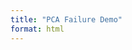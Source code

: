 ```yaml
---
title: "PCA Failure Demo"
format: html
---
```


<!-- Raw HTML block: we'll mount a React app here -->
<div id="pca-root"></div>

<!-- quick styling via Tailwind CDN for the classes used in your component -->
<script src="https://cdn.tailwindcss.com"></script>

<!-- React & ReactDOM UMD builds -->
<script crossorigin src="https://unpkg.com/react@18/umd/react.development.js"></script>
<script crossorigin src="https://unpkg.com/react-dom@18/umd/react-dom.development.js"></script>

<!-- Babel (for JSX in-browser) - OK for demos -->
<script src="https://unpkg.com/@babel/standalone/babel.min.js"></script>

<!-- mathjs UMD (provides global `math`) -->
<script src="https://cdnjs.cloudflare.com/ajax/libs/mathjs/11.8.0/math.min.js"></script>

<!-- Your component code, using type="text/babel" so Babel compiles JSX -->
<script type="text/babel">
/* Remove ES module imports; use global React, ReactDOM, math */

// Use React hooks via global React
const { useState, useEffect } = React;

function PCAFailureDemo() {
  const [activeDataset, setActiveDataset] = useState('horseshoe');
  const [showPCA, setShowPCA] = useState(false);
  const [data, setData] = useState([]);
  const [pcaResults, setPcaResults] = useState(null);

  // Generate horseshoe data
  const generateHorseshoeData = (n = 200) => {
    const arr = [];
    for (let i = 0; i < n; i++) {
      const t = (i / n) * Math.PI; // from 0 to π
      const noise = 0.1;
      const x = Math.cos(t) + (Math.random() - 0.5) * noise;
      const y = Math.sin(t) + (Math.random() - 0.5) * noise;
      arr.push({ x, y, original: true });
    }
    return arr;
  };

  // Generate spiral time series data
  const generateSpiralData = (n = 200) => {
    const arr = [];
    for (let i = 0; i < n; i++) {
      const t = (i / n) * 4 * Math.PI; // 2 full spirals
      const r = 0.5 + (i / n) * 2; // increasing radius
      const noise = 0.05;
      const x = r * Math.cos(t) + (Math.random() - 0.5) * noise;
      const y = r * Math.sin(t) + (Math.random() - 0.5) * noise;
      arr.push({ x, y, original: true });
    }
    return arr;
  };

  // Generate sine wave time series data
  const generateTimeSeriesData = (n = 200) => {
    const arr = [];
    for (let i = 0; i < n; i++) {
      const t = (i / n) * 4 * Math.PI;
      const noise = 0.1;
      const x = t;
      const y = Math.sin(t) + 0.3 * Math.sin(3 * t) + (Math.random() - 0.5) * noise;
      arr.push({ x, y, original: true });
    }
    return arr;
  };

  // Perform PCA using math (math.eigs exists in mathjs)
  const performPCA = (points) => {
    if (points.length === 0) return null;

    // Convert to matrix (array of arrays)
    const X = points.map(p => [p.x, p.y]);
    const matrix = math.matrix(X);
    
    // Center the data
    const mean = math.mean(matrix, 0);
    const centeredMatrix = math.subtract(matrix, mean);
    
    // Compute covariance matrix
    const n = points.length;
    const covMatrix = math.multiply(math.transpose(centeredMatrix), centeredMatrix);
    const cov = math.divide(covMatrix, n - 1);
    
    // Compute eigenvalues and eigenvectors
    // math.eigs returns { values, vectors } in mathjs
    const eigen = math.eigs(cov);
    const eigenvalues = Array.from(eigen.values);
    const eigenvectors = eigen.vectors; // math.js Matrix

    // Sort indices by eigenvalue magnitude descending
    const sortedIndices = eigenvalues
      .map((val, idx) => ({ val: Math.abs(val), idx }))
      .sort((a, b) => b.val - a.val)
      .map(item => item.idx);
    
    const pc1 = eigenvectors.subset(math.index(math.range(0, 2), sortedIndices[0]));
    const pc2 = eigenvectors.subset(math.index(math.range(0, 2), sortedIndices[1]));
    
    // Project data onto principal components
    const projectedData = points.map(point => {
      const centered = [point.x - mean.get([0]), point.y - mean.get([1])];
      const pc1Score = centered[0] * pc1.get([0]) + centered[1] * pc1.get([1]);
      const pc2Score = centered[0] * pc2.get([0]) + centered[1] * pc2.get([1]);
      return {
        x: pc1Score,
        y: pc2Score,
        original: false
      };
    });
    
    // Calculate explained variance ratio
    const totalVariance = eigenvalues.reduce((sum, val) => sum + Math.abs(val), 0);
    const explainedVariance = sortedIndices.map(idx => 
      (Math.abs(eigenvalues[idx]) / totalVariance * 100).toFixed(1)
    );
    
    return {
      projectedData,
      mean: [mean.get([0]), mean.get([1])],
      pc1: [pc1.get([0]), pc1.get([1])],
      pc2: [pc2.get([0]), pc2.get([1])],
      explainedVariance
    };
  };

  useEffect(() => {
    let newData;
    switch (activeDataset) {
      case 'horseshoe':
        newData = generateHorseshoeData();
        break;
      case 'spiral':
        newData = generateSpiralData();
        break;
      case 'timeseries':
        newData = generateTimeSeriesData();
        break;
      default:
        newData = generateHorseshoeData();
    }
    setData(newData);
    
    if (showPCA) {
      const results = performPCA(newData);
      setPcaResults(results);
    } else {
      setPcaResults(null);
    }
  }, [activeDataset, showPCA]);

  const getDatasetDescription = () => {
    switch (activeDataset) {
      case 'horseshoe':
        return "Horseshoe-shaped data: A classic nonlinear structure where points form a U-shape. PCA will find linear components that don't capture the curved relationship.";
      case 'spiral':
        return "Spiral data: Points follow a spiral pattern in time. PCA fails to capture the circular/spiral structure and temporal relationships.";
      case 'timeseries':
        return "Nonlinear time series: X represents time, Y represents a complex sine wave. PCA treats this as 2D spatial data, missing temporal patterns.";
      default:
        return "";
    }
  };

  const displayData = showPCA && pcaResults ? pcaResults.projectedData : data;
  const xRange = showPCA ? [-3, 3] : activeDataset === 'timeseries' ? [0, 12] : [-3, 3];
  const yRange = showPCA ? [-2, 2] : activeDataset === 'timeseries' ? [-2, 2] : [-1, 3];

  return (
    <div className="p-6 bg-gray-50 min-h-screen">
      <h1 className="text-3xl font-bold mb-6 text-gray-800">How PCA Can Fail: Nonlinear Data Examples</h1>
      <div className="mb-6 bg-white p-4 rounded-lg shadow">
        <h2 className="text-xl font-semibold mb-3">Dataset Selection</h2>
        <div className="flex gap-4 mb-4">
          <button onClick={() => setActiveDataset('horseshoe')}
            className={`px-4 py-2 rounded ${activeDataset === 'horseshoe' ? 'bg-blue-500 text-white' : 'bg-gray-200 hover:bg-gray-300'}`}>
            Horseshoe Data
          </button>
          <button onClick={() => setActiveDataset('spiral')}
            className={`px-4 py-2 rounded ${activeDataset === 'spiral' ? 'bg-blue-500 text-white' : 'bg-gray-200 hover:bg-gray-300'}`}>
            Spiral Data
          </button>
          <button onClick={() => setActiveDataset('timeseries')}
            className={`px-4 py-2 rounded ${activeDataset === 'timeseries' ? 'bg-blue-500 text-white' : 'bg-gray-200 hover:bg-gray-300'}`}>
            Time Series Data
          </button>
        </div>
        <div className="mb-4">
          <label className="flex items-center">
            <input type="checkbox" checked={showPCA} onChange={(e) => setShowPCA(e.target.checked)} className="mr-2" />
            Show PCA Projection
          </label>
        </div>
        <p className="text-gray-700">{getDatasetDescription()}</p>
      </div>

      <div className="grid grid-cols-1 lg:grid-cols-2 gap-6">
        <div className="bg-white p-4 rounded-lg shadow">
          <h3 className="text-lg font-semibold mb-3">{showPCA ? 'Data in PCA Space' : 'Original Data'}</h3>
          <div className="w-full h-96 bg-gray-100 rounded flex items-center justify-center">
            <svg width="100%" height="100%" viewBox={`${xRange[0]} ${yRange[0]} ${xRange[1] - xRange[0]} ${yRange[1] - yRange[0]}`}>
              {/* Grid lines */}
              {Array.from({length: 10}, (_, i) => {
                const x = xRange[0] + (i / 9) * (xRange[1] - xRange[0]);
                return <line key={`vline-${i}`} x1={x} y1={yRange[0]} x2={x} y2={yRange[1]} stroke="#e5e7eb" strokeWidth="0.02" />;
              })}
              {Array.from({length: 8}, (_, i) => {
                const y = yRange[0] + (i / 7) * (yRange[1] - yRange[0]);
                return <line key={`hline-${i}`} x1={xRange[0]} y1={y} x2={xRange[1]} y2={y} stroke="#e5e7eb" strokeWidth="0.02" />;
              })}
              
              {/* Data points */}
              {displayData.map((point, i) => (
                <circle key={i} cx={point.x} cy={point.y} r="0.05" fill={showPCA ? "#ef4444" : "#3b82f6"} opacity="0.7" />
              ))}
              
              {/* Principal component axes (only show in original space) */}
              {!showPCA && pcaResults && (
                <>
                  <line x1={pcaResults.mean[0] - pcaResults.pc1[0] * 2} y1={pcaResults.mean[1] - pcaResults.pc1[1] * 2}
                        x2={pcaResults.mean[0] + pcaResults.pc1[0] * 2} y2={pcaResults.mean[1] + pcaResults.pc1[1] * 2}
                        stroke="#dc2626" strokeWidth="0.05" />
                  <line x1={pcaResults.mean[0] - pcaResults.pc2[0] * 1.5} y1={pcaResults.mean[1] - pcaResults.pc2[1] * 1.5}
                        x2={pcaResults.mean[0] + pcaResults.pc2[0] * 1.5} y2={pcaResults.mean[1] + pcaResults.pc2[1] * 1.5}
                        stroke="#dc2626" strokeWidth="0.03" strokeDasharray="0.1,0.05" />
                </>
              )}
            </svg>
          </div>
        </div>

        <div className="bg-white p-4 rounded-lg shadow">
          <h3 className="text-lg font-semibold mb-3">Analysis</h3>
          {showPCA && pcaResults ? (
            <div className="space-y-4">
              <div>
                <h4 className="font-semibold text-red-600">PCA Results:</h4>
                <p className="text-sm">PC1 explains {pcaResults.explainedVariance[0]}% of variance</p>
                <p className="text-sm">PC2 explains {pcaResults.explainedVariance[1]}% of variance</p>
              </div>
              
              <div className="bg-red-50 p-3 rounded">
                <h4 className="font-semibold text-red-700 mb-2">Why PCA Fails:</h4>
                <ul className="text-sm space-y-1">
                  <li>• PCA assumes linear relationships</li>
                  <li>• It finds directions of maximum variance, not structure</li>
                  <li>• Nonlinear patterns are "unfolded" incorrectly</li>
                  <li>• Important relationships are lost in projection</li>
                </ul>
              </div>
            </div>
          ) : (
            <div className="space-y-4">
              <div className="bg-blue-50 p-3 rounded">
                <h4 className="font-semibold text-blue-700 mb-2">Original Data Characteristics:</h4>
                <div className="text-sm space-y-1">
                  {activeDataset === 'horseshoe' && (
                    <>
                      <p>• Clear nonlinear U-shaped structure</p>
                      <p>• Points are intrinsically 1-dimensional</p>
                      <p>• Embedded in 2D space</p>
                    </>
                  )}
                  {activeDataset === 'spiral' && (
                    <>
                      <p>• Spiral structure with time dependency</p>
                      <p>• Circular/rotational patterns</p>
                      <p>• Sequential ordering matters</p>
                    </>
                  )}
                  {activeDataset === 'timeseries' && (
                    <>
                      <p>• Temporal sequence (X = time)</p>
                      <p>• Nonlinear function of time</p>
                      <p>• Multiple frequency components</p>
                    </>
                  )}
                </div>
              </div>
              
              <div className="bg-gray-50 p-3 rounded">
                <h4 className="font-semibold mb-2">Check "Show PCA Projection" to see how PCA fails!</h4>
                <p className="text-sm">PCA will try to find linear components that maximize variance, but will miss the underlying nonlinear structure.</p>
              </div>
            </div>
          )}
        </div>
      </div>

      <div className="mt-6 bg-white p-4 rounded-lg shadow">
        <h3 className="text-lg font-semibold mb-3">Key Takeaways</h3>
        <div className="grid grid-cols-1 md:grid-cols-2 gap-4">
          <div>
            <h4 className="font-semibold text-green-600 mb-2">When PCA Works Well:</h4>
            <ul className="text-sm space-y-1">
              <li>• Linear relationships between variables</li>
              <li>• Gaussian-distributed data</li>
              <li>• High-dimensional data with linear structure</li>
              <li>• When variance explains meaningful patterns</li>
            </ul>
          </div>
          <div>
            <h4 className="font-semibold text-red-600 mb-2">When PCA Fails:</h4>
            <ul className="text-sm space-y-1">
              <li>• Nonlinear manifolds (like horseshoe, spiral)</li>
              <li>• Time series with temporal dependencies</li>
              <li>• Categorical or discrete data</li>
              <li>• When important patterns have low variance</li>
            </ul>
          </div>
        </div>
        
        <div className="mt-4 p-3 bg-yellow-50 rounded">
          <h4 className="font-semibold text-yellow-700 mb-2">Alternatives to Consider:</h4>
          <p className="text-sm">For nonlinear data: t-SNE, UMAP, Kernel PCA, Autoencoders, or Manifold Learning techniques</p>
        </div>
      </div>
    </div>
  );
}

// Mount the app
const root = ReactDOM.createRoot(document.getElementById('pca-root'));
root.render(<PCAFailureDemo />);
</script>
